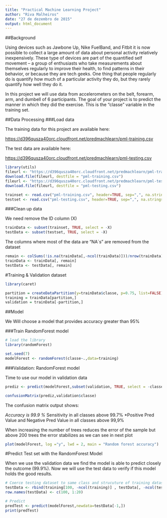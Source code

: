 ```yaml
---
title: "Practical Machine Learning Project"
author: "Riva Malheiros"
date: "27 de dezembro de 2015"
output: html_document
---
```


##Background


Using devices such as Jawbone Up, Nike FuelBand, and Fitbit it is now possible to collect a large amount of data about personal activity relatively inexpensively. These type of devices are part of the quantified self movement – a group of enthusiasts who take measurements about themselves regularly to improve their health, to find patterns in their behavior, or because they are tech geeks. One thing that people regularly do is quantify how much of a particular activity they do, but they rarely quantify how well they do it. 
<p>In this project we will use data from accelerometers on the belt, forearm, arm, and dumbell of 6 participants. The goal of your project is to predict the manner in which they did the exercise. This is the "classe" variable in the training set.

##Data Processing
###Load data

The training data for this project are available here:

<https://d396qusza40orc.cloudfront.net/predmachlearn/pml-training.csv>

The test data are available here:

<https://d396qusza40orc.cloudfront.net/predmachlearn/pml-testing.csv>

```r
library(utils)
fileurl <- "https://d396qusza40orc.cloudfront.net/predmachlearn/pml-training.csv"
download.file(fileurl, destfile = "pml-training.csv")
fileurl <- "https://d396qusza40orc.cloudfront.net/predmachlearn/pml-testing.csv"
download.file(fileurl, destfile = "pml-testing.csv")

trainset <- read.csv("pml-training.csv", header=TRUE, sep=",", na.strings=c("NA",""))
testset <- read.csv("pml-testing.csv", header=TRUE, sep=",", na.strings=c("NA",""))
```

###Clean up data

We need remove the ID column (X)

```r
trainData <- subset(trainset, TRUE, select = -X) 
testData <- subset(testset, TRUE, select = -X) 
```

The columns where most of the data are "NA´s" are removed from the dataset

```r
remain <- colSums(!is.na(trainData[,-ncol(trainData)]))/nrow(trainData) >= 0.75
trainData <- trainData[, remain] 
testData <- testData[, remain] 
```

#Training & Validation dataset

```r
library(caret)

partition = createDataPartition(y=trainData$classe, p=0.75, list=FALSE)
training = trainData[partition,]
validation = trainData[-partition,]
```

##Model

We Will choose a model that provides accuracy greater than 95%

###Train RandomForest model

```r
# load the library
library(randomForest)

set.seed(7) 
modelForest <- randomForest(classe~.,data=training)
```

###Validation: RandomForest model

Time to use our model in validation data

```r
prediz <- predict(modelForest,subset(validation, TRUE, select = -classe))

confusionMatrix(prediz,validation$classe)
```

The confusion matrix output shows:

*Accuracy is 99.9 %
*Sensitivity in all classes above 99.7%
*Positive Pred Value and Negative Pred Value in all classes above 99,9%

When increasing the number of trees reduces the error of the sample but above 200 trees the error stabilizes as we can see in next plot

```r
plot(modelForest, log ="y", lwd = 2, main = "Random forest accuracy")
```

#Predict Test set with the RandomForest Model

When we use the validation data we find the model is able to predict closely the outcome (99.9%). Now we will use the test data to verify if this model holds the good results.

```r
# Coerce testing dataset to same class and strucuture of training dataset 
testData <- rbind(training[100, -ncol(training)] , testData[, -ncol(testData)]) 
row.names(testData) <- c(100, 1:20)

# Predict
predTest <- predict(modelForest,newdata=testData[-1,])
print(predTest)
```

